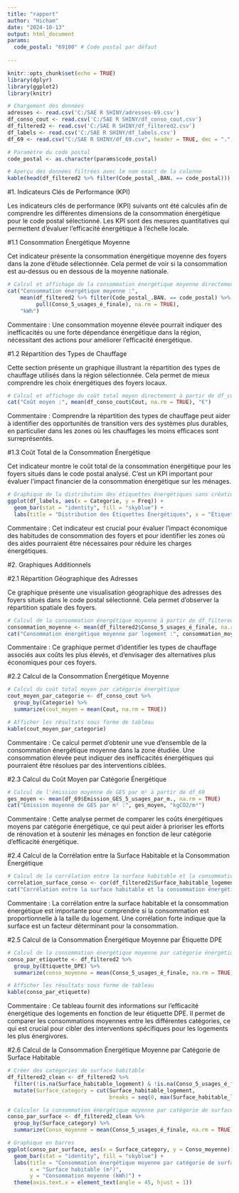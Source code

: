 ---
title: "rapport"
author: "Hicham"
date: "2024-10-13"
output: html_document
params:
  code_postal: "69100" # Code postal par défaut
  
---


```{r setup, include=FALSE}
knitr::opts_chunk$set(echo = TRUE)
library(dplyr)
library(ggplot2)
library(knitr)
```


```{r chargement-donnees, include=FALSE}
# Chargement des données
adresses <- read.csv('C:/SAE R SHINY/adresses-69.csv')
df_conso_cout <- read.csv('C:/SAE R SHINY/df_conso_cout.csv')
df_filtered2 <- read.csv('C:/SAE R SHINY/df_filtered2.csv')
df_labels <- read.csv('C:/SAE R SHINY/df_labels.csv')
df_69 <- read.csv("C:/SAE R SHINY/df_69.csv", header = TRUE, dec = ".", sep = ",")

```



```{r filtrage, include=FALSE}
# Paramètre du code postal
code_postal <- as.character(params$code_postal)

# Aperçu des données filtrées avec le nom exact de la colonne
kable(head(df_filtered2 %>% filter(Code_postal_.BAN. == code_postal)))


```

#1. Indicateurs Clés de Performance (KPI)

Les indicateurs clés de performance (KPI) suivants ont été calculés afin de comprendre les différentes dimensions de la consommation énergétique pour le code postal sélectionné. Les KPI sont des mesures quantitatives qui permettent d'évaluer l'efficacité énergétique à l'échelle locale.

#1.1 Consommation Énergétique Moyenne

Cet indicateur présente la consommation énergétique moyenne des foyers dans la zone d'étude sélectionnée. Cela permet de voir si la consommation est au-dessus ou en dessous de la moyenne nationale.

```{r kpi-consommation-energetique, echo=FALSE}
# Calcul et affichage de la consommation énergétique moyenne directement à partir de df_filtered2
cat("Consommation énergétique moyenne :", 
    mean(df_filtered2 %>% filter(Code_postal_.BAN. == code_postal) %>% 
         pull(Conso_5_usages_é_finale), na.rm = TRUE), 
    "kWh")


```

Commentaire : Une consommation moyenne élevée pourrait indiquer des inefficacités ou une forte dépendance énergétique dans la région, nécessitant des actions pour améliorer l'efficacité énergétique.


#1.2 Répartition des Types de Chauffage

Cette section présente un graphique illustrant la répartition des types de chauffage utilisés dans la région sélectionnée. Cela permet de mieux comprendre les choix énergétiques des foyers locaux.

```{r kpi-cout, echo=FALSE}
# Calcul et affichage du coût total moyen directement à partir de df_conso_cout
cat("Coût moyen :", mean(df_conso_cout$Cout, na.rm = TRUE), "€")


```

Commentaire : Comprendre la répartition des types de chauffage peut aider à identifier des opportunités de transition vers des systèmes plus durables, en particulier dans les zones où les chauffages les moins efficaces sont surreprésentés.


#1.3 Coût Total de la Consommation Énergétique

Cet indicateur montre le coût total de la consommation énergétique pour les foyers situés dans le code postal analysé. C'est un KPI important pour évaluer l'impact financier de la consommation énergétique sur les ménages.

```{r kpi-etiquettes-energetiques, echo=FALSE}
# Graphique de la distribution des étiquettes énergétiques sans création d'une nouvelle variable
ggplot(df_labels, aes(x = Categorie, y = Freq)) +
  geom_bar(stat = "identity", fill = "skyblue") +
  labs(title = "Distribution des Étiquettes Énergétiques", x = "Étiquette", y = "Fréquence")


```

Commentaire : Cet indicateur est crucial pour évaluer l'impact économique des habitudes de consommation des foyers et pour identifier les zones où des aides pourraient être nécessaires pour réduire les charges énergétiques.


#2. Graphiques Additionnels

#2.1 Répartition Géographique des Adresses

Ce graphique présente une visualisation géographique des adresses des foyers situés dans le code postal sélectionné. Cela permet d'observer la répartition spatiale des foyers.

```{r 1, echo=FALSE}
# Calcul de la consommation énergétique moyenne à partir de df_filtered2
consommation_moyenne <- mean(df_filtered2$Conso_5_usages_é_finale, na.rm = TRUE)
cat("Consommation énergétique moyenne par logement :", consommation_moyenne, "kWh")

```

Commentaire : Ce graphique permet d’identifier les types de chauffage associés aux coûts les plus élevés, et d'envisager des alternatives plus économiques pour ces foyers.

#2.2 Calcul de la Consommation Énergétique Moyenne

```{r 2, echo=FALSE}
# Calcul du coût total moyen par catégorie énergétique
cout_moyen_par_categorie <- df_conso_cout %>%
  group_by(Categorie) %>%
  summarize(cout_moyen = mean(Cout, na.rm = TRUE))

# Afficher les résultats sous forme de tableau
kable(cout_moyen_par_categorie)

```

Commentaire : Ce calcul permet d'obtenir une vue d'ensemble de la consommation énergétique moyenne dans la zone étudiée. Une consommation élevée peut indiquer des inefficacités énergétiques qui pourraient être résolues par des interventions ciblées.

#2.3 Calcul du Coût Moyen par Catégorie Énergétique

```{r 3, echo=FALSE}
# Calcul de l'émission moyenne de GES par m² à partir de df_69
ges_moyen <- mean(df_69$Emission_GES_5_usages_par_m., na.rm = TRUE)
cat("Émission moyenne de GES par m² :", ges_moyen, "kgCO2/m²")

```

Commentaire : Cette analyse permet de comparer les coûts énergétiques moyens par catégorie énergétique, ce qui peut aider à prioriser les efforts de rénovation et à soutenir les ménages en fonction de leur catégorie d'efficacité énergétique.

#2.4 Calcul de la Corrélation entre la Surface Habitable et la Consommation Énergétique

```{r 4, echo=FALSE}
# Calcul de la corrélation entre la surface habitable et la consommation énergétique
correlation_surface_conso <- cor(df_filtered2$Surface_habitable_logement, df_filtered2$Conso_5_usages_é_finale, use = "complete.obs")
cat("Corrélation entre la surface habitable et la consommation énergétique :", correlation_surface_conso)

```

Commentaire : La corrélation entre la surface habitable et la consommation énergétique est importante pour comprendre si la consommation est proportionnelle à la taille du logement. Une corrélation forte indique que la surface est un facteur déterminant pour la consommation.

#2.5 Calcul de la Consommation Énergétique Moyenne par Étiquette DPE


```{r 5, echo=FALSE}
# Calcul de la consommation énergétique moyenne par catégorie énergétique
conso_par_etiquette <- df_filtered2 %>%
  group_by(Etiquette_DPE) %>%
  summarize(conso_moyenne = mean(Conso_5_usages_é_finale, na.rm = TRUE))

# Afficher les résultats sous forme de tableau
kable(conso_par_etiquette)

```

Commentaire : Ce tableau fournit des informations sur l'efficacité énergétique des logements en fonction de leur étiquette DPE. Il permet de comparer les consommations moyennes entre les différentes catégories, ce qui est crucial pour cibler des interventions spécifiques pour les logements les plus énergivores.

#2.6 Calcul de la Consommation Énergétique Moyenne par Catégorie de Surface Habitable

```{r 6, echo=FALSE}

# Créer des catégories de surface habitable
df_filtered2_clean <- df_filtered2 %>%
  filter(!is.na(Surface_habitable_logement) & !is.na(Conso_5_usages_é_finale)) %>%
  mutate(Surface_category = cut(Surface_habitable_logement, 
                                breaks = seq(0, max(Surface_habitable_logement, na.rm = TRUE), by = 50)))

# Calculer la consommation énergétique moyenne par catégorie de surface
conso_par_surface <- df_filtered2_clean %>%
  group_by(Surface_category) %>%
  summarize(Conso_moyenne = mean(Conso_5_usages_é_finale, na.rm = TRUE))

# Graphique en barres
ggplot(conso_par_surface, aes(x = Surface_category, y = Conso_moyenne)) +
  geom_bar(stat = "identity", fill = "skyblue") +
  labs(title = "Consommation énergétique moyenne par catégorie de surface habitable",
       x = "Surface habitable (m²)", 
       y = "Consommation moyenne (kWh)") +
  theme(axis.text.x = element_text(angle = 45, hjust = 1))



```


